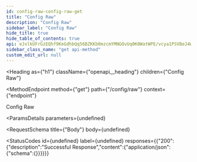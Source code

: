```yaml
---
id: config-raw-config-raw-get
title: "Config Raw"
description: "Config Raw"
sidebar_label: "Config Raw"
hide_title: true
hide_table_of_contents: true
api: eJxlkUFrGzEQhf9KeGdhbQq56BZKKb0mzcmYMNGOvUq0K0WatWPE/vcya1PSVBeJ4Wnme28ahA4Vbov7nLEzSJkLSUjTrx4OPk37cHgudHr+9DywwKBwzWmqXOEavnWdXj1XX0LW/3B4nL3nWvdzvHm4imG0p/AkKqecY/DrOPta9U9D9QOPBNcWPeZLy+8rxc0DnWAwsgxJMS9AmWSAg72Q2rJqKpcjF3XYMJcIh0EkV2dtz2Pa7Es4kPDmGHpOlnLAYj4LnbUxeYpDquLuuu72otkZhGmflFeCRIYDDHTQBbPb3G46LAY5VRlpNTbRyF8d/GOuQc5ZJcIfYnOkMGmLFaZd3W2vK9H86aQLUzKtt/ZClZ9KXBYtv89cznDbncGRSqAXhdzuFoOBqeeyBvLGZzjce89ZAzxSnHX+f2tRv3/D/vnjN5blD9HUwRY=
sidebar_class_name: "get api-method"
custom_edit_url: null
---
```



<Heading
  as={"h1"}
  className={"openapi__heading"}
  children={"Config Raw"}
>
</Heading>

<MethodEndpoint
  method={"get"}
  path={"/config/raw"}
  context={"endpoint"}
>
  
</MethodEndpoint>



Config Raw

<ParamsDetails
  parameters={undefined}
>
  
</ParamsDetails>

<RequestSchema
  title={"Body"}
  body={undefined}
>
  
</RequestSchema>

<StatusCodes
  id={undefined}
  label={undefined}
  responses={{"200":{"description":"Successful Response","content":{"application/json":{"schema":{}}}}}}
>
  
</StatusCodes>


      